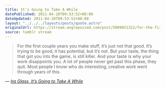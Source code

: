 ```yaml
---
title: It’s Going to Take A While
datePublished: 2011-04-28T09:53:52+00:00
dateUpdated: 2011-04-28T09:53:52+00:00
layout: "../../../layouts/posts/quote.astro"
originalUrl: https://stream.anglepoised.com/post/5009051322/for-the-first-couple-years-you-make-stuff-its
source: tumblr stream
---
```


> For the first couple years you make stuff, it’s just not that good. It’s trying to be good, it has potential, but it’s not. But your taste, the thing that got you into the game, is still killer. And your taste is why your work disappoints you. A lot of people never get past this phase, they quit. Most people I know who do interesting, creative work went through years of this.

— <cite>[Ira Glass, _It’s Going to Take A While_](http://daringfireball.net/linked/2011/04/27/glass-perseverance)</cite>
